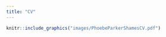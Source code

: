 ```yaml
---
title: "CV"
---
```


```r
knitr::include_graphics("images/PhoebeParkerShamesCV.pdf")
```

